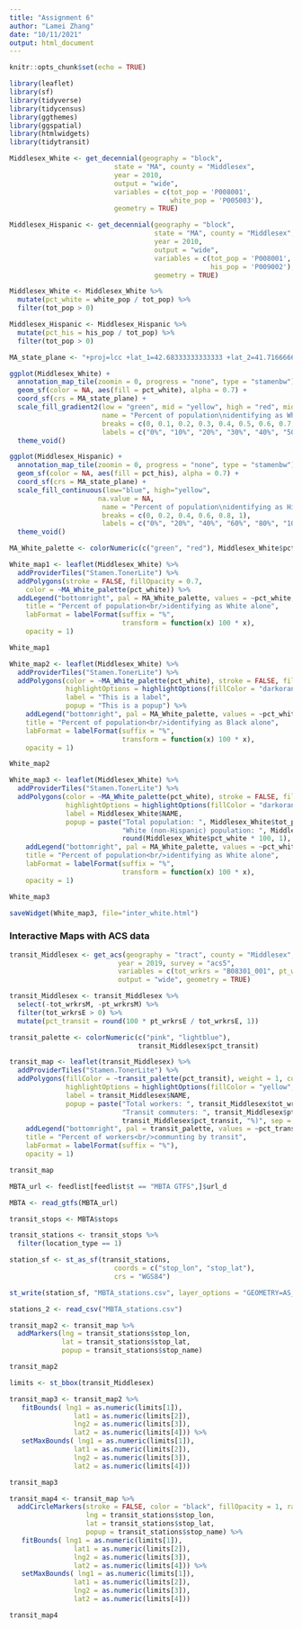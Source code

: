 ```yaml
---
title: "Assignment 6"
author: "Lamei Zhang"
date: "10/11/2021"
output: html_document
---
```


```r
knitr::opts_chunk$set(echo = TRUE)
```

```r
library(leaflet)
library(sf)
library(tidyverse)
library(tidycensus)
library(ggthemes)
library(ggspatial)
library(htmlwidgets)
library(tidytransit)
```

```r
Middlesex_White <- get_decennial(geography = "block",
                          state = "MA", county = "Middlesex",
                          year = 2010,
                          output = "wide",
                          variables = c(tot_pop = 'P008001',
                                        white_pop = 'P005003'),
                          geometry = TRUE)

Middlesex_Hispanic <- get_decennial(geography = "block",
                                    state = "MA", county = "Middlesex",
                                    year = 2010,
                                    output = "wide",
                                    variables = c(tot_pop = 'P008001',
                                                  his_pop = 'P009002'),
                                    geometry = TRUE)
```


```r
Middlesex_White <- Middlesex_White %>%
  mutate(pct_white = white_pop / tot_pop) %>%
  filter(tot_pop > 0)

Middlesex_Hispanic <- Middlesex_Hispanic %>%
  mutate(pct_his = his_pop / tot_pop) %>%
  filter(tot_pop > 0)

```

```r
MA_state_plane <- "+proj=lcc +lat_1=42.68333333333333 +lat_2=41.71666666666667 +lat_0=41 +lon_0=-71.5 +x_0=200000.0001016002 +y_0=750000 +ellps=GRS80 +datum=NAD83 +to_meter=0.3048006096012192 +no_defs"
```


```r
ggplot(Middlesex_White) +
  annotation_map_tile(zoomin = 0, progress = "none", type = "stamenbw") +
  geom_sf(color = NA, aes(fill = pct_white), alpha = 0.7) +
  coord_sf(crs = MA_state_plane) +
  scale_fill_gradient2(low = "green", mid = "yellow", high = "red", midpoint = .5,
                       name = "Percent of population\nidentifying as White",
                       breaks = c(0, 0.1, 0.2, 0.3, 0.4, 0.5, 0.6, 0.7, 0.8, 0.9, 1),
                       labels = c("0%", "10%", "20%", "30%", "40%", "50%", "60%", "70%", "80%", "90%", "100%")) +
  theme_void()
```


```r
ggplot(Middlesex_Hispanic) +
  annotation_map_tile(zoomin = 0, progress = "none", type = "stamenbw") +
  geom_sf(color = NA, aes(fill = pct_his), alpha = 0.7) +
  coord_sf(crs = MA_state_plane) +
  scale_fill_continuous(low="blue", high="yellow",
                      na.value = NA, 
                       name = "Percent of population\nidentifying as Hispanic",
                       breaks = c(0, 0.2, 0.4, 0.6, 0.8, 1),
                       labels = c("0%", "20%", "40%", "60%", "80%", "100%")) +
  theme_void() 

```
```r

MA_White_palette <- colorNumeric(c("green", "red"), Middlesex_White$pct_white)

White_map1 <- leaflet(Middlesex_White) %>%
  addProviderTiles("Stamen.TonerLite") %>%
  addPolygons(stroke = FALSE, fillOpacity = 0.7,
    color = ~MA_White_palette(pct_white)) %>%
  addLegend("bottomright", pal = MA_White_palette, values = ~pct_white,
    title = "Percent of population<br/>identifying as White alone",
    labFormat = labelFormat(suffix = "%",
                            transform = function(x) 100 * x),
    opacity = 1)

White_map1

```

```r

White_map2 <- leaflet(Middlesex_White) %>%
  addProviderTiles("Stamen.TonerLite") %>%
  addPolygons(color = ~MA_White_palette(pct_white), stroke = FALSE, fillOpacity = 0.7,
              highlightOptions = highlightOptions(fillColor = "darkorange", fillOpacity = 0.9),
              label = "This is a label",
              popup = "This is a popup") %>%
    addLegend("bottomright", pal = MA_White_palette, values = ~pct_white,
    title = "Percent of population<br/>identifying as Black alone",
    labFormat = labelFormat(suffix = "%",
                            transform = function(x) 100 * x),
    opacity = 1)

White_map2

```

```r

White_map3 <- leaflet(Middlesex_White) %>%
  addProviderTiles("Stamen.TonerLite") %>%
  addPolygons(color = ~MA_White_palette(pct_white), stroke = FALSE, fillOpacity = 0.7,
              highlightOptions = highlightOptions(fillColor = "darkorange", fillOpacity = 0.9),
              label = Middlesex_White$NAME,
              popup = paste("Total population: ", Middlesex_White$tot_pop, "<br/>",
                            "White (non-Hispanic) population: ", Middlesex_White$bl_pop, " (", 
                            round(Middlesex_White$pct_white * 100, 1), "%)", sep = "")) %>%
    addLegend("bottomright", pal = MA_White_palette, values = ~pct_white,
    title = "Percent of population<br/>identifying as White alone",
    labFormat = labelFormat(suffix = "%",
                            transform = function(x) 100 * x),
    opacity = 1)

White_map3

```

```r

saveWidget(White_map3, file="inter_white.html")

```

### Interactive Maps with ACS data

```r
transit_Middlesex <- get_acs(geography = "tract", county = "Middlesex", state = "MA", 
                           year = 2019, survey = "acs5",
                           variables = c(tot_wrkrs = "B08301_001", pt_wrkrs = "B08301_010"),
                           output = "wide", geometry = TRUE) 

```

```r

transit_Middlesex <- transit_Middlesex %>%
  select(-tot_wrkrsM, -pt_wrkrsM) %>%
  filter(tot_wrkrsE > 0) %>%
  mutate(pct_transit = round(100 * pt_wrkrsE / tot_wrkrsE, 1))

```
```r
transit_palette <- colorNumeric(c("pink", "lightblue"),
                                transit_Middlesex$pct_transit)

transit_map <- leaflet(transit_Middlesex) %>%
  addProviderTiles("Stamen.TonerLite") %>%
  addPolygons(fillColor = ~transit_palette(pct_transit), weight = 1, color = "gray", fillOpacity = 0.7,
              highlightOptions = highlightOptions(fillColor = "yellow", fillOpacity = 0.9),
              label = transit_Middlesex$NAME,
              popup = paste("Total workers: ", transit_Middlesex$tot_wrkrsE, "<br/>",
                            "Transit commuters: ", transit_Middlesex$pt_wrkrsE, " (", 
                            transit_Middlesex$pct_transit, "%)", sep = "")) %>%
    addLegend("bottomright", pal = transit_palette, values = ~pct_transit,
    title = "Percent of workers<br/>communting by transit",
    labFormat = labelFormat(suffix = "%"),
    opacity = 1)

transit_map

```

```r

MBTA_url <- feedlist[feedlist$t == "MBTA GTFS",]$url_d

MBTA <- read_gtfs(MBTA_url)

transit_stops <- MBTA$stops

transit_stations <- transit_stops %>%
  filter(location_type == 1)

```

```r
station_sf <- st_as_sf(transit_stations, 
                          coords = c("stop_lon", "stop_lat"), 
                          crs = "WGS84")

st_write(station_sf, "MBTA_stations.csv", layer_options = "GEOMETRY=AS_XY", append = FALSE)

stations_2 <- read_csv("MBTA_stations.csv")
```

```r
transit_map2 <- transit_map %>%
  addMarkers(lng = transit_stations$stop_lon,
             lat = transit_stations$stop_lat,
             popup = transit_stations$stop_name)

transit_map2

```

```r
limits <- st_bbox(transit_Middlesex)

transit_map3 <- transit_map2 %>%
   fitBounds( lng1 = as.numeric(limits[1]),
                lat1 = as.numeric(limits[2]),
                lng2 = as.numeric(limits[3]),
                lat2 = as.numeric(limits[4])) %>%
   setMaxBounds( lng1 = as.numeric(limits[1]),
                lat1 = as.numeric(limits[2]),
                lng2 = as.numeric(limits[3]),
                lat2 = as.numeric(limits[4])) 

transit_map3

```

```r

transit_map4 <- transit_map %>%
  addCircleMarkers(stroke = FALSE, color = "black", fillOpacity = 1, radius = 3,
                   lng = transit_stations$stop_lon,
                   lat = transit_stations$stop_lat,
                   popup = transit_stations$stop_name) %>%
   fitBounds( lng1 = as.numeric(limits[1]),
                lat1 = as.numeric(limits[2]),
                lng2 = as.numeric(limits[3]),
                lat2 = as.numeric(limits[4])) %>%
   setMaxBounds( lng1 = as.numeric(limits[1]),
                lat1 = as.numeric(limits[2]),
                lng2 = as.numeric(limits[3]),
                lat2 = as.numeric(limits[4])) 

transit_map4

```

